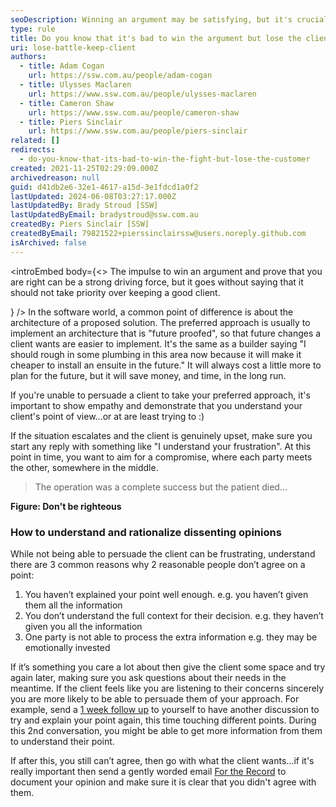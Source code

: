 ```yaml
---
seoDescription: Winning an argument may be satisfying, but it's crucial to prioritize keeping a good client even when you don't see eye-to-eye.
type: rule
title: Do you know that it's bad to win the argument but lose the client?
uri: lose-battle-keep-client
authors:
  - title: Adam Cogan
    url: https://ssw.com.au/people/adam-cogan
  - title: Ulysses Maclaren
    url: https://www.ssw.com.au/people/ulysses-maclaren
  - title: Cameron Shaw
    url: https://www.ssw.com.au/people/cameron-shaw
  - title: Piers Sinclair
    url: https://www.ssw.com.au/people/piers-sinclair
related: []
redirects:
  - do-you-know-that-its-bad-to-win-the-fight-but-lose-the-customer
created: 2021-11-25T02:29:09.000Z
archivedreason: null
guid: d41db2e6-32e1-4617-a15d-3e1fdcd1a0f2
lastUpdated: 2024-06-08T03:27:17.000Z
lastUpdatedBy: Brady Stroud [SSW]
lastUpdatedByEmail: bradystroud@ssw.com.au
createdBy: Piers Sinclair [SSW]
createdByEmail: 79821522+pierssinclairssw@users.noreply.github.com
isArchived: false
---
```


<introEmbed
  body={<>
The impulse to win an argument and prove that you are right can be a strong driving force, but it goes without saying that it should not take priority over keeping a good client.

<introYoutube url="https://www.youtube.com/embed/SvGK7Cpw5mQ" description="Video: Do you know it's better to lose the battle but keep the client? (4 min)" />
  </>}
/>
In the software world, a common point of difference is about the architecture of a proposed solution. The preferred approach is usually to implement an architecture that is "future proofed", so that future changes a client wants are easier to implement. It's the same as a builder saying "I should rough in some plumbing in this area now because it will make it cheaper to install an ensuite in the future." It will always cost a little more to plan for the future, but it will save money, and time, in the long run.

If you're unable to persuade a client to take your preferred approach, it's important to show empathy and demonstrate that you understand your client's point of view...or at are least trying to :)

If the situation escalates and the client is genuinely upset, make sure you start any reply with something like "I understand your frustration". At this point in time, you want to aim for a compromise, where each party meets the other, somewhere in the middle.

> The operation was a complete success but the patient died...

**Figure: Don't be righteous**

### How to understand and rationalize dissenting opinions

While not being able to persuade the client can be frustrating, understand there are 3 common reasons why 2 reasonable people don’t agree on a point:

1. You haven’t explained your point well enough. e.g. you haven’t given them all the information
2. You don’t understand the full context for their decision. e.g. they haven’t given you all the information
3. One party is not able to process the extra information e.g. they may be emotionally invested

If it’s something you care a lot about then give the client some space and try again later, making sure you ask questions about their needs in the meantime. If the client feels like you are listening to their concerns sincerely you are more likely to be able to persuade them of your approach. For example, send a [1 week follow up](/do-you-follow-up-emails-effectively) to yourself to have another discussion to try and explain your point again, this time touching different points. During this 2nd conversation, you might be able to get more information from them to understand their point.

If after this, you still can’t agree, then go with what the client wants...if it's really important then send a gently worded email [For the Record](/send-a-for-the-record-email-when-you-disagree) to document your opinion and make sure it is clear that you didn't agree with them.
